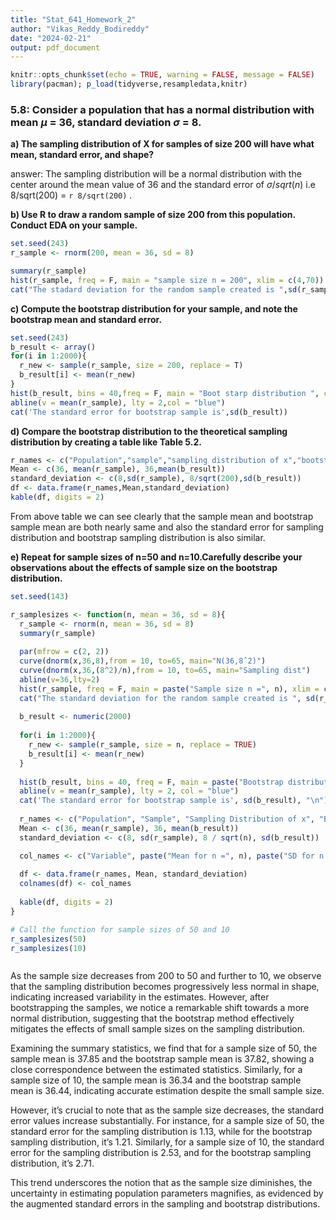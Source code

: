 ```yaml
---
title: "Stat_641_Homework_2"
author: "Vikas_Reddy_Bodireddy"
date: "2024-02-21"
output: pdf_document
---
```


```r
knitr::opts_chunk$set(echo = TRUE, warning = FALSE, message = FALSE)
library(pacman); p_load(tidyverse,resampledata,knitr)
```

### **5.8: Consider a population that has a normal distribution with mean** $\mu$ = 36, standard deviation $\sigma$ = 8.

**a) The sampling distribution of X for samples of size 200 will have what mean, standard error, and shape?**

answer: The sampling distribution will be a normal distribution with the center around the mean value of 36 and the standard error of $\sigma/sqrt(n)$ i.e 8/sqrt(200) = `r 8/sqrt(200)` .

**b) Use R to draw a random sample of size 200 from this population. Conduct EDA on your sample.**

```r
set.seed(243)
r_sample <- rnorm(200, mean = 36, sd = 8)

summary(r_sample)
hist(r_sample, freq = F, main = "sample size n = 200", xlim = c(4,70))
cat("The stadard deviation for the random sample created is ",sd(r_sample))
```

**c) Compute the bootstrap distribution for your sample, and note the bootstrap mean and standard error.**

```r
set.seed(243)
b_result <- array()
for(i in 1:2000){
  r_new <- sample(r_sample, size = 200, replace = T)
  b_result[i] <- mean(r_new)
}
hist(b_result, bins = 40,freq = F, main = "Boot starp distribution ", col = 'lightblue')
abline(v = mean(r_sample), lty = 2,col = "blue")
cat('The standard error for bootstrap sample is',sd(b_result))

```

**d) Compare the bootstrap distribution to the theoretical sampling distribution by creating a table like Table 5.2.**

```r
r_names <- c("Population","sample","sampling distribution of x","bootstrap sample distribution")
Mean <- c(36, mean(r_sample), 36,mean(b_result))
standard_deviation <- c(8,sd(r_sample), 8/sqrt(200),sd(b_result)) 
df <- data.frame(r_names,Mean,standard_deviation)
kable(df, digits = 2)
```

From above table we can see clearly that the sample mean and bootstrap sample mean are both nearly same and also the standard error for sampling distribution and bootstrap sampling distribution is also similar.

**e) Repeat for sample sizes of n=50 and n=10.Carefully describe your observations about the effects of sample size on the bootstrap distribution.**

```r
set.seed(143)

r_samplesizes <- function(n, mean = 36, sd = 8){
  r_sample <- rnorm(n, mean = 36, sd = 8)
  summary(r_sample)
  
  par(mfrow = c(2, 2))
  curve(dnorm(x,36,8),from = 10, to=65, main="N(36,8ˆ2)")
  curve(dnorm(x,36,(8^2)/n),from = 10, to=65, main="Sampling dist")
  abline(v=36,lty=2)
  hist(r_sample, freq = F, main = paste("Sample size n =", n), xlim = c(10,65))
  cat("The standard deviation for the random sample created is ", sd(r_sample), "\n")
  
  b_result <- numeric(2000)
  
  for(i in 1:2000){
    r_new <- sample(r_sample, size = n, replace = TRUE)
    b_result[i] <- mean(r_new)
  }
  
  hist(b_result, bins = 40, freq = F, main = paste("Bootstrap distribution for n =", n), col = 'lightblue',xlim = c(10,65))
  abline(v = mean(r_sample), lty = 2, col = "blue")
  cat('The standard error for bootstrap sample is', sd(b_result), "\n")
  
  r_names <- c("Population", "Sample", "Sampling Distribution of x", "Bootstrap Sample Distribution")
  Mean <- c(36, mean(r_sample), 36, mean(b_result))
  standard_deviation <- c(8, sd(r_sample), 8 / sqrt(n), sd(b_result))

  col_names <- c("Variable", paste("Mean for n =", n), paste("SD for n =", n))
  
  df <- data.frame(r_names, Mean, standard_deviation)
  colnames(df) <- col_names
  
  kable(df, digits = 2)
}

# Call the function for sample sizes of 50 and 10
r_samplesizes(50)
r_samplesizes(10)



```

As the sample size decreases from 200 to 50 and further to 10, we observe that the sampling distribution becomes progressively less normal in shape, indicating increased variability in the estimates.
However, after bootstrapping the samples, we notice a remarkable shift towards a more normal distribution, suggesting that the bootstrap method effectively mitigates the effects of small sample sizes on the sampling distribution.

Examining the summary statistics, we find that for a sample size of 50, the sample mean is 37.85 and the bootstrap sample mean is 37.82, showing a close correspondence between the estimated statistics.
Similarly, for a sample size of 10, the sample mean is 36.34 and the bootstrap sample mean is 36.44, indicating accurate estimation despite the small sample size.

However, it's crucial to note that as the sample size decreases, the standard error values increase substantially.
For instance, for a sample size of 50, the standard error for the sampling distribution is 1.13, while for the bootstrap sampling distribution, it's 1.21.
Similarly, for a sample size of 10, the standard error for the sampling distribution is 2.53, and for the bootstrap sampling distribution, it's 2.71.

This trend underscores the notion that as the sample size diminishes, the uncertainty in estimating population parameters magnifies, as evidenced by the augmented standard errors in the sampling and bootstrap distributions.
